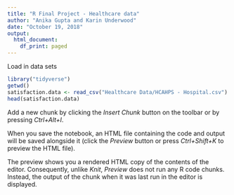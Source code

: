 ```yaml
---
title: "R Final Project - Healthcare data"
author: "Anika Gupta and Karin Underwood"
date: "October 19, 2018"
output:
  html_document:
    df_print: paged
---
```


Load in data sets

```r
library("tidyverse")
getwd()
satisfaction.data <- read_csv("Healthcare Data/HCAHPS - Hospital.csv")
head(satisfaction.data)
```

Add a new chunk by clicking the *Insert Chunk* button on the toolbar or by pressing *Ctrl+Alt+I*.

When you save the notebook, an HTML file containing the code and output will be saved alongside it (click the *Preview* button or press *Ctrl+Shift+K* to preview the HTML file).

The preview shows you a rendered HTML copy of the contents of the editor. Consequently, unlike *Knit*, *Preview* does not run any R code chunks. Instead, the output of the chunk when it was last run in the editor is displayed.
